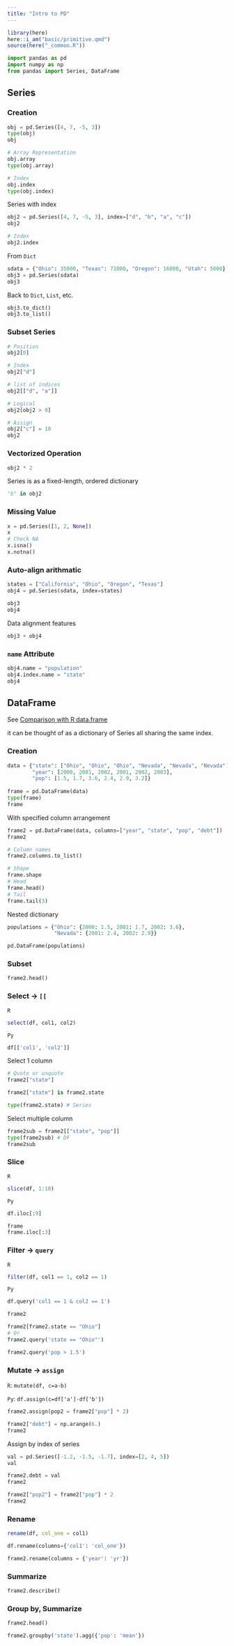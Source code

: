 ```yaml
---
title: "Intro to PD"
---
```


```r
library(here)
here::i_am("basic/primitive.qmd")
source(here("_common.R"))
```

```python
import pandas as pd
import numpy as np
from pandas import Series, DataFrame
```

## Series

### Creation

```python
obj = pd.Series([4, 7, -5, 3])
type(obj)
obj
```

```python
# Array Representation
obj.array
type(obj.array)

# Index
obj.index
type(obj.index)
```


Series with index

```python
obj2 = pd.Series([4, 7, -5, 3], index=["d", "b", "a", "c"])
obj2

# Index
obj2.index
```

From `Dict`

```python
sdata = {"Ohio": 35000, "Texas": 71000, "Oregon": 16000, "Utah": 5000}
obj3 = pd.Series(sdata)
obj3
```

Back to `Dict`, `List`, etc.

```python
obj3.to_dict()
obj3.to_list()
```



### Subset Series


```python
# Position
obj2[0] 

# Index
obj2["d"]

# list of indices
obj2[["d", "a"]]

# Logical
obj2[obj2 > 0]

# Assign
obj2["c"] = 10
obj2
```

### Vectorized Operation

```python
obj2 * 2
```

 Series is as a fixed-length, ordered dictionary
 
```python
"b" in obj2
```
 

### Missing Value

```python
x = pd.Series([1, 2, None])
x
# Check NA
x.isna()
x.notna()
```


### Auto-align arithmatic

```python
states = ["California", "Ohio", "Oregon", "Texas"]
obj4 = pd.Series(sdata, index=states)
```

```python
obj3
obj4
```

Data alignment features

```python
obj3 + obj4
```


### `name` Attribute

```python
obj4.name = "population"
obj4.index.name = "state"
obj4
```


## DataFrame

See [Comparison with R data.frame](https://pandas.pydata.org/docs/getting_started/comparison/comparison_with_r.html#compare-with-r)


it can be thought of as a dictionary of Series all sharing the same index.

### Creation

```python
data = {"state": ["Ohio", "Ohio", "Ohio", "Nevada", "Nevada", "Nevada"],
        "year": [2000, 2001, 2002, 2001, 2002, 2003],
        "pop": [1.5, 1.7, 3.6, 2.4, 2.9, 3.2]}
        
frame = pd.DataFrame(data)
type(frame)
frame
```

With specified column arrangement 
  
```python
frame2 = pd.DataFrame(data, columns=["year", "state", "pop", "debt"])
frame2

# Column names
frame2.columns.to_list()
```
 
 
```python
# Shape
frame.shape
# Head
frame.head()
# Tail
frame.tail(3)
```
 
 
Nested dictionary

```python
populations = {"Ohio": {2000: 1.5, 2001: 1.7, 2002: 3.6},
               "Nevada": {2001: 2.4, 2002: 2.9}}

pd.DataFrame(populations)
```

 
 
### Subset

```python
frame2.head()
```
 
### Select -> `[[`

`R`

```r
select(df, col1, col2)
```

`Py`

```python
df[['col1', 'col2']]
```
 
 
Select 1 column

```python
# Quote or unquote
frame2["state"]

frame2["state"] is frame2.state

type(frame2.state) # Series
```

 Select multiple column
 
```python
frame2sub = frame2[["state", "pop"]]
type(frame2sub) # DF
frame2sub
```
 
 
### Slice 

`R`

```r
slice(df, 1:10)
```

`Py`

```python
df.iloc[:9]
```

```python
frame
frame.iloc[:3]
```


 
### Filter -> `query`
 
`R`

```r
filter(df, col1 == 1, col2 == 1)
```

`Py`

```python
df.query('col1 == 1 & col2 == 1')
```

```python
frame2

frame2[frame2.state == "Ohio"]
# Or
frame2.query('state == "Ohio"')

frame2.query('pop > 1.5')
```



 
### Mutate -> `assign`

`R`: `mutate(df, c=a-b)`

`Py`: `df.assign(c=df['a']-df['b'])`

```python
frame2.assign(pop2 = frame2["pop"] * 2)
```


```python
frame2["debt"] = np.arange(6.)
frame2
```
 
Assign by index of series 
 
```python
val = pd.Series([-1.2, -1.5, -1.7], index=[2, 4, 5])
val
```
 
```python
frame2.debt = val
frame2
```
 
 
 
```python
frame2["pop2"] = frame2["pop"] * 2
frame2
```
 

 
 
### Rename

```r
rename(df, col_one = col1)
```

```python
df.rename(columns={'col1': 'col_one'})
```


```python
frame2.rename(columns = {'year': 'yr'})
```


### Summarize

```python
frame2.describe()
```

### Group by, Summarize

```python
frame2.head()
```


```python
frame2.groupby('state').agg({'pop': 'mean'})
```

 